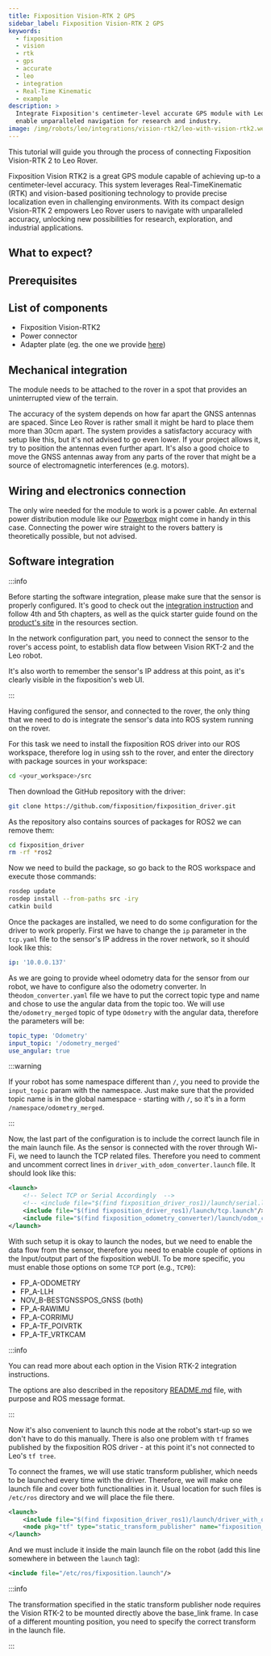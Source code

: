 ```yaml
---
title: Fixposition Vision-RTK 2 GPS
sidebar_label: Fixposition Vision-RTK 2 GPS
keywords:
  - fixposition
  - vision
  - rtk
  - gps
  - accurate
  - leo
  - integration
  - Real-Time Kinematic
  - example
description: >
  Integrate Fixposition's centimeter-level accurate GPS module with Leo Rover to
  enable unparalleled navigation for research and industry.
image: /img/robots/leo/integrations/vision-rtk2/leo-with-vision-rtk2.webp
---
```



This tutorial will guide you through the process of connecting Fixposition
Vision-RTK 2 to Leo Rover.

Fixposition Vision RTK2 is a great GPS module capable of achieving up-to a
centimeter-level accuracy. This system leverages Real-TimeKinematic (RTK) and
vision-based positioning technology to provide precise localization even in
challenging environments. With its compact design Vision-RTK 2 empowers Leo
Rover users to navigate with unparalleled accuracy, unlocking new possibilities
for research, exploration, and industrial applications.

## What to expect?

<div className="video-container">
  <LiteYouTubeEmbed
    id="XrSRCy95stA"
    params="autoplay=0&autohide=1&showinfo=0&rel=0"
    poster="hqdefault"
    title="Leo Rover Unboxing and Getting Started"
    webp
  />
</div>

## Prerequisites

<LinkButton docId="leo-rover/guides/connect-to-rover-ap" />
<LinkButton docId="leo-rover/guides/ssh" />
<LinkButton docId="leo-rover/guides/software-update" />
<LinkButton docId="leo-rover/advanced-guides/ros-development" />

## List of components

- Fixposition Vision-RTK2
- Power connector
- Adapter plate (eg. the one we provide
  [here](/docs/leo-rover/integrations/addon-adapters#fixposition-vision-rtk2-adapter))

## Mechanical integration

The module needs to be attached to the rover in a spot that provides an
uninterrupted view of the terrain.

The accuracy of the system depends on how far apart the GNSS antennas are
spaced. Since Leo Rover is rather small it might be hard to place them more than
30cm apart. The system provides a satisfactory accuracy with setup like this,
but it's not advised to go even lower. If your project allows it, try to
position the antennas even further apart. It's also a good choice to move the
GNSS antennas away from any parts of the rover that might be a source of
electromagnetic interferences (e.g. motors).

<ImageZoom
  src="/img/robots/leo/integrations/vision-rtk2/leo-with-vision-rtk2.webp"
  width="1200"
  height="547"
/>

## Wiring and electronics connection

The only wire needed for the module to work is a power cable. An external power
distribution module like our [Powerbox](/docs/leo-rover/addons/powerbox) might
come in handy in this case. Connecting the power wire straight to the rovers
battery is theoretically possible, but not advised.

<Powerbox />

## Software integration

:::info

Before starting the software integration, please make sure that the sensor is
properly configured. It's good to check out the
[integration instruction](https://docs.fixposition.com/fd/integration-manual)
and follow 4th and 5th chapters, as well as the quick starter guide found on the
[product's site](https://www.fixposition.com/products/vision-rtk2-starter-kit)
in the resources section.

In the network configuration part, you need to connect the sensor to the rover's
access point, to establish data flow between Vision RKT-2 and the Leo robot.

It's also worth to remember the sensor's IP address at this point, as it's
clearly visible in the fixposition's web UI.

:::

Having configured the sensor, and connected to the rover, the only thing that we
need to do is integrate the sensor's data into ROS system running on the rover.

For this task we need to install the fixposition ROS driver into our ROS
workspace, therefore log in using ssh to the rover, and enter the directory with
package sources in your workspace:

```bash
cd <your_workspace>/src
```

Then download the GitHub repository with the driver:

```bash
git clone https://github.com/fixposition/fixposition_driver.git
```

As the repository also contains sources of packages for ROS2 we can remove them:

```bash
cd fixposition_driver
rm -rf *ros2
```

Now we need to build the package, so go back to the ROS workspace and execute
those commands:

```bash
rosdep update
rosdep install --from-paths src -iry
catkin build
```

Once the packages are installed, we need to do some configuration for the driver
to work properly. First we have to change the `ip` parameter in the `tcp.yaml`
file to the sensor's IP address in the rover network, so it should look like
this:

```yaml title="fixposition_driver/fixposition_driver_ros1/launch/tcp.yaml"
ip: '10.0.0.137'
```

As we are going to provide wheel odometry data for the sensor from our robot, we
have to configure also the odometry converter. In the`odom_converter.yaml` file
we have to put the correct topic type and name and chose to use the angular data
from the topic too. We will use the`/odometry_merged` topic of type `Odometry`
with the angular data, therefore the parameters will be:

```yaml title="fixposition_driver/fixposition_odometry_converter/launch/odom_converter.yaml"
topic_type: 'Odometry'
input_topic: '/odometry_merged'
use_angular: true
```

:::warning

If your robot has some namespace different than `/`, you need to provide the
`input_topic` param with the namespace. Just make sure that the provided topic
name is in the global namespace - starting with `/`, so it's in a form
`/namespace/odometry_merged`.

:::

Now, the last part of the configuration is to include the correct launch file in
the main launch file. As the sensor is connected with the rover through Wi-Fi,
we need to launch the TCP related files. Therefore you need to comment and
uncomment correct lines in `driver_with_odom_converter.launch` file. It should
look like this:

```xml title="fixposition_driver/fixposition_driver_ros1/launch/driver_with_odom_converter.launch"
<launch>
    <!-- Select TCP or Serial Accordingly  -->
    <!-- <include file="$(find fixposition_driver_ros1)/launch/serial.launch"/> -->
    <include file="$(find fixposition_driver_ros1)/launch/tcp.launch"/>
    <include file="$(find fixposition_odometry_converter)/launch/odom_converter.launch"/>
</launch>
```

With such setup it is okay to launch the nodes, but we need to enable the data
flow from the sensor, therefore you need to enable couple of options in the
Input/output part of the fixposition webUI. To be more specific, you must enable
those options on some `TCP` port (e.g., `TCP0`):

- FP_A-ODOMETRY
- FP_A-LLH
- NOV_B-BESTGNSSPOS_GNSS (both)
- FP_A-RAWIMU
- FP_A-CORRIMU
- FP_A-TF_POIVRTK
- FP_A-TF_VRTKCAM

:::info

You can read more about each option in the Vision RTK-2 integration
instructions.

The options are also described in the repository
[README.md](https://github.com/fixposition/fixposition_driver/tree/main) file,
with purpose and ROS message format.

:::

Now it's also convenient to launch this node at the robot's start-up so we don't
have to do this manually. There is also one problem with `tf` frames published
by the fixposition ROS driver - at this point it's not connected to Leo's
`tf tree`.

To connect the frames, we will use static transform publisher, which needs to be
launched every time with the driver. Therefore, we will make one launch file and
cover both functionalities in it. Usual location for such files is `/etc/ros`
directory and we will place the file there.

```xml title="/etc/ros/fixposition.launch"
<launch>
    <include file="$(find fixposition_driver_ros1)/launch/driver_with_odom_converter.launch"/>
    <node pkg="tf" type="static_transform_publisher" name="fixposition_broadcaster" args="0 0 0 0 0 0 base_link FP_POI 100"/>
</launch>
```

And we must include it inside the main launch file on the robot (add this line
somewhere in between the `launch` tag):

```xml title="/etc/ros/robot.launch"
<include file="/etc/ros/fixposition.launch"/>
```

:::info

The transformation specified in the static transform publisher node requires the
Vision RTK-2 to be mounted directly above the base_link frame. In case of a
different mounting position, you need to specify the correct transform in the
launch file.

:::

